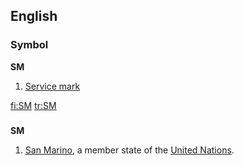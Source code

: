 ==English==
===Symbol===
'''SM'''
# [[Service mark]]

[[fi:SM]]
[[tr:SM]]
==={{abbreviation}}===
'''SM'''
#[[San Marino]], a member state of the [[United Nations]].